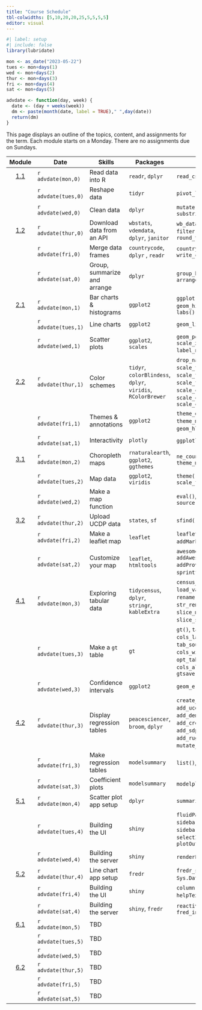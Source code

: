 ```yaml
---
title: "Course Schedule"
tbl-colwidths: [5,10,20,20,25,5,5,5,5]
editor: visual
---
```


```r
#| label: setup
#| include: false
library(lubridate)

mon <- as_date("2023-05-22")
tues <- mon+days(1)
wed <- mon+days(2)
thur <- mon+days(3)
fri <- mon+days(4)
sat <- mon+days(5)

advdate <- function(day, week) {
  date <- (day + weeks(week))
  dm <- paste(month(date, label = TRUE)," ",day(date))
  return(dm)  
}
```

This page displays an outline of the topics, content, and assignments
for the term. Each module starts on a Monday. There are no assignments
due on Sundays.

::: column-screen-inset-right
|                                        Module                                         | Date                | Skills                       | Packages                                                     | Functions                                                                                                                                                                           |                                      Readings                                       |                                                           Reference                                                           | Videos                                                                                                                                                      |                                                                     Assignments                                                                      |
|:------:|--------|--------|--------|--------|:------:|:------:|--------|:------:|
|                     [1.1](/modules/module-1.1.html "Module 1.1")                      | `r advdate(mon,0)`  | Read data into R             | `readr`, `dplyr`                                             | `read_csv()`, `glimpse()`                                                                                                                                                           |                                                                                     |                          [📖](https://r4ds.hadley.nz/data-import.html#introduction "r4ds 8.1 & 8.2")                          | [🖥️](https://youtu.be/YLOaKB8dfF4 "Downloading World Bank data")[🖥️](https://youtu.be/XOGXn8IiHK8 "Reading data from a flat file")                          |                                                                                                                                                      |
|                                                                                       | `r advdate(tues,0)` | Reshape data                 | `tidyr`                                                      | `pivot_longer()`                                                                                                                                                                    |                                                                                     |                                 [📖](https://r4ds.hadley.nz/data-tidy.html "r4ds 6.1 & 6.3")                                  | [🖥️](https://youtu.be/ud36szsO9a4 "Reshaping data")                                                                                                         |                                                                                                                                                      |
|                                                                                       | `r advdate(wed,0)`  | Clean data                   | `dplyr`                                                      | `mutate()`, `mutate_at()`, `substring()`                                                                                                                                            |    [📖](https://link.springer.com/article/10.1057/palgrave.ap.5500151 "Norris")     |                                                                                                                               | [🖥️](https://youtu.be/syG5cdmtXSo "Truncating strings, changing variable types")[🖥️](https://youtu.be/M-uuPBdBCTw "Cleaning variable names")                |                                 [📘](https://blackboard.gwu.edu/ultra/courses/_387298_1/outline "Module 1.1. quiz")                                  |
|                     [1.2](/modules/module-1.2.html "Module 1.2")                      | `r advdate(thur,0)` | Download data from an API    | `wbstats`, `vdemdata`, `dplyr`, `janitor`                    | `wb_data()`, `vdem`, `select_()`, `filter()`, `case_match()`, `round_to_fraction()`                                                                                                 |                                                                                     |                                                                                                                               | [🖥️](https://youtu.be/cBRTP2imt_o "Dowload data from the World Bank")[🖥️](https://youtu.be/7CvYTeMP_PU "Filter data and select variables")                  |                                                                                                                                                      |
|                                                                                       | `r advdate(fri,0)`  | Merge data frames            | `countrycode`, `dplyr` , `readr`                             | `countrycode()`, `left_join()`, `write_csv()`                                                                                                                                       |                                                                                     |                            [📖](https://r4ds.hadley.nz/joins.html#sec-mutating-joins "r4ds, 20.3")                            | [🖥️](https://youtu.be/ZGD0kO_iwAM "Add country codes to data frame")[🖥️](https://youtu.be/wNF3ZPneHWw "Merge two data frames")                              |                                                                                                                                                      |
|                                                                                       | `r advdate(sat,0)`  | Group, summarize and arrange | `dplyr`                                                      | `group_by()`, `summarize()`, `arrange()`                                                                                                                                            |                                                                                     |                              [📖](https://r4ds.hadley.nz/data-transform.html#groups "r4ds, 4.5")                              | [🖥️](https://youtu.be/2nX9p6arQjg "Group, summarize and arrange")                                                                                           | [📘](https://blackboard.gwu.edu/ultra/courses/_387298_1/outline "Module 1.2 quiz")[🧮](/assignments/coding-assignment-1.html "Coding assignment 1")  |
|                     [2.1](/modules/module-2.1.html "Module 2.1")                      | `r advdate(mon,1)`  | Bar charts & histograms      | `ggplot2`                                                    | `ggplot()`, `geom_col()`, `geom_histogram()`, `aes()`, `labs()`                                                                                                                     |                                                                                     | [📖](https://r4ds.hadley.nz/data-visualize.html "r4ds, 2")[📖](https://r4ds.hadley.nz/communication.html#labels "r4ds, 12.2") | [🖥️](https://youtu.be/hl02sVTyCRA "Bar charts")[🖥️](https://youtu.be/LuNDAIQXx9w "Histograms")                                                              |                                                                                                                                                      |
|                                                                                       | `r advdate(tues,1)` | Line charts                  | `ggplot2`                                                    | `geom_line()`                                                                                                                                                                       |                                                                                     |                                                                                                                               | [🖥️](https://youtu.be/cHos9y261SQ "Line charts")                                                                                                            |                                                                                                                                                      |
|                                                                                       | `r advdate(wed,1)`  | Scatter plots                | `ggplot2`, `scales`                                          | `geom_point()`, `geom_smooth()`, `scale_x_log10(),` `label_number()`, `geom_text()`                                                                                                 |     [📖](https://www-jstor-org.proxygw.wrlc.org/stable/1951731?seq=8 "Lipset")      |                                  [📖](https://r4ds.hadley.nz/layers.html "r4ds, 10.1-10.4")                                   | [🖥️](https://youtu.be/Cvme3C268wE "Scatter plots")                                                                                                          |                                  [📘](https://blackboard.gwu.edu/ultra/courses/_387298_1/outline "Module 2.1 quiz")                                  |
|                     [2.2](/modules/module-2.2.html "Module 2.2")                      | `r advdate(thur,1)` | Color schemes                | `tidyr`, `colorBlindess`, `dplyr`, `viridis`, `RColorBrewer` | `drop_na()`, `cvdPlot()`, `scale_fill_manual()`, `scale_fill_viridis_d()`, `scale_fill_brewer()`, `scale_color_manual()`, `scale_color_viridis_d()`, `scale_color_brewer`           |                                                                                     |                              [📖](https://r4ds.hadley.nz/communication.html#scales "r4ds, 12.4")                              | [🖥️](https://youtu.be/fBCtSjg_-Ik "Color schemes")                                                                                                          |                                                                                                                                                      |
|                                                                                       | `r advdate(fri,1)`  | Themes & annotations         | `ggplot2`                                                    | `theme_dark()`, `theme_minimal()`, `annotate()`, `geom_hline()`, `geom_vline()`                                                                                                     |                                                                                     |                        [📖](https://r4ds.hadley.nz/communication.html#annotations "r4ds, 12.3 & 12.5")                        | [🖥️](https://youtu.be/Le0OJXdsy3o "Themes")[🖥️](https://youtu.be/uEpBMgWilXc "Annotations")                                                                 |                                                                                                                                                      |
|                                                                                       | `r advdate(sat,1)`  | Interactivity                | `plotly`                                                     | `ggplotly()`, `layout()`                                                                                                                                                            |                                                                                     |                                                                                                                               | [🖥️](https://youtu.be/T-7jtbcwaJ0 "Interactivity")                                                                                                          | [📘](https://blackboard.gwu.edu/ultra/courses/_387298_1/outline "Module 2.2 quiz") [🧮](/assignments/coding-assignment-2.html "Coding assignment 2") |
|                     [3.1](/modules/module-3.1.html "Module 3.1")                      | `r advdate(mon,2)`  | Choropleth maps              | `rnaturalearth`, `ggplot2`, `ggthemes`                       | `ne_countries()`, `geom_sf()`, `theme_map()`                                                                                                                                        |                                                                                     |                                                                                                                               | [🖥️](https://youtu.be/HB3PMF93hzs "Choropleth maps")                                                                                                        |                                                                                                                                                      |
|                                                                                       | `r advdate(tues,2)` | Map data                     | `ggplot2`, `viridis`                                         | `theme()`, `scale_fill_viridis_c()`                                                                                                                                                 |                                                                                     |                                                                                                                               | [🖥️](https://youtu.be/5RnnGov3Iw4 "Map World Bank data")                                                                                                    |                                                                                                                                                      |
|                                                                                       | `r advdate(wed,2)`  | Make a map function          |                                                              | `eval()`, `parse()`, `function()`, `source()`                                                                                                                                       | [📖](https://www-jstor-org.proxygw.wrlc.org/stable/j.ctt7s3wz.10 "Ross, Chapter 3") |                                                                                                                               | [🖥️](https://youtu.be/m42vrbEEHT4 "Turn your map into a function")                                                                                          |                                  [📘](https://blackboard.gwu.edu/ultra/courses/_387298_1/outline "Module 3.1 quiz")                                  |
| [3](/modules/module-3.1.html "Module 3.1")[.2](/modules/module-3.2.html "Module 3.2") | `r advdate(thur,2)` | Upload UCDP data             | `states`, `sf`                                               | `sfind()`, `st_as_sf()`                                                                                                                                                             |                                                                                     |                                                                                                                               | [🖥️](https://youtu.be/If2PwFv90iI "Upload UCDP data")                                                                                                       |                                                                                                                                                      |
|                                                                                       | `r advdate(fri,2)`  | Make a leaflet map           | `leaflet`                                                    | `leaflet()`, `addTiles()`, `addMarkers()`, `setView()`                                                                                                                              |                                                                                     |                                                                                                                               | [🖥️](https://youtu.be/hHUPqgHRqYU "Make a leaflet map")                                                                                                     |                                                                                                                                                      |
|                                                                                       | `r advdate(sat,2)`  | Customize your map           | `leaflet`, `htmltools`                                       | `awesomeIcons()`, `addAwesomeMarkers(),` `addProviderTiles()`, `sprintf()`, `lapply()`, `HTML`                                                                                      |                                                                                     |                                                                                                                               | [🖥️](https://youtu.be/qLYeSsoDvgs "Customize your map")                                                                                                     | [📘](https://blackboard.gwu.edu/ultra/courses/_387298_1/outline "Module 3.2 quiz") [🧮](/assignments/coding-assignment-3.html "Coding assignment 3") |
|                     [4.1](/modules/module-4.1.html "Module 4.1")                      | `r advdate(mon,3)`  | Exploring tabular data       | `tidycensus`, `dplyr`, `stringr`, `kableExtra`               | `census_api_key()`, `load_variables()`, `get_acs()`, `rename()`, `rename_with`, `str_remove()`, `kable()`, `slice_max()`, `slice_min()`, `slice_sample()`, `bind_rows()`            |                                                                                     |                                                                                                                               | [🖥️](Working%20with%20tidycensus "https://www.youtube.com/embed/wo9vZccmqwc")[🖥️](https://www.youtube.com/embed/wo9vZccmqwc "Explore data with kableExtra") |                                                                                                                                                      |
|                                                                                       | `r advdate(tues,3)` | Make a `gt` table            | `gt`                                                         | `gt()`, `tab_header()`, `cols_label()`, `fmt_currency()`, `tab_source_note()`, `cols_width()`, `opt_table_font()`, `cols_align()`, `tab_options()`, `gtsave()`                      |                                                                                     |                                                                                                                               | [🖥️](https://www.youtube.com/embed/wo9vZccmqwc "Make a gt table")                                                                                           |                                                                                                                                                      |
|                                                                                       | `r advdate(wed,3)`  | Confidence intervals         | `ggplot2`                                                    | `geom_errorbar()`                                                                                                                                                                   |            [📖](https://www.jstor.org/stable/3118222 "Fearon & Laitin")             |                                                                                                                               | [🖥️](https://www.youtube.com/embed/wo9vZccmqwc "Make a coefficient plot")                                                                                   |                                  [📘](https://blackboard.gwu.edu/ultra/courses/_387298_1/outline "Module 4.1 quiz")                                  |
|                     [4.2](/modules/module-4.2.html "Module 4.2")                      | `r advdate(thur,3)` | Display regression tables    | `peacesciencer`, `broom`, `dplyr`                            | `create_stateyears()`, `add_ucdp_acd()`, `add_democracy()`, `add_creg_fractionalization()`, `add_sdp_gdp()`, `add_rugged_terrain()`, `tidy()`, `mutate_if()`, `glm()`, `binomial()` |                                                                                     |                                                                                                                               | 🖥️                                                                                                                                                          |                                                                                                                                                      |
|                                                                                       | `r advdate(fri,3)`  | Make regression tables       | `modelsummary`                                               | `list()`, `modelsummary()`                                                                                                                                                          |                                                                                     |                                                                                                                               | 🖥️                                                                                                                                                          |                                           [✍️](/project/project-assignment-1.html "Project assignment 1")                                            |
|                                                                                       | `r advdate(sat,3)`  | Coefficient plots            | `modelsummary`                                               | `modelplot()`, `rev()`                                                                                                                                                              |                                                                                     |                                                                                                                               | 🖥️                                                                                                                                                          | [📘](https://blackboard.gwu.edu/ultra/courses/_387298_1/outline "Module 4.2 quiz") [🧮](/assignments/coding-assignment-4.html "Coding assignment 4") |
|                     [5.1](/modules/module-5.1.html "Module 5.1")                      | `r advdate(mon,4)`  | Scatter plot app setup       | `dplyr`                                                      | `summarize_all()`                                                                                                                                                                   |                                                                                     |                                                                                                                               | 🖥️                                                                                                                                                          |                                                                                                                                                      |
|                                                                                       | `r advdate(tues,4)` | Building the UI              | `shiny`                                                      | `fluidPage()`, `titlePanel()`, `sidebarLayout()`, `sidebarPanel()`, `selectInput()`, `mainPanel()`, `plotOutput()`                                                                  |                                                                                     |                                                                                                                               | 🖥️                                                                                                                                                          |                                                                                                                                                      |
|                                                                                       | `r advdate(wed,4)`  | Building the server          | `shiny`                                                      | `renderPlot()`, `shinyApp()`                                                                                                                                                        |       [📖](https://muse-jhu-edu.proxygw.wrlc.org/article/225602 "Huntington")       |                                                                                                                               | 🖥️                                                                                                                                                          |                                  [📘](https://blackboard.gwu.edu/ultra/courses/_387298_1/outline "Module 5.1 quiz")                                  |
|                        [5.2](/modules/module-5.2 "Module 5.2")                        | `r advdate(thur,4)` | Line chart app setup         | `fredr`                                                      | `fredr_set_key()` , `as.Date()` , `Sys.Date()` ,                                                                                                                                    |                                                                                     |                                                                                                                               | 🖥️                                                                                                                                                          |                                                                                                                                                      |
|                                                                                       | `r advdate(fri,4)`  | Building the UI              | `shiny`                                                      | `column()`, `wellPanel()`, `helpText()`, `sliderInput()`                                                                                                                            |                                                                                     |                                                                                                                               | 🖥️                                                                                                                                                          |                                           [✍️](/project/project-assignment-2.html "Project assignment 2")                                            |
|                                                                                       | `r advdate(sat,4)`  | Building the server          | `shiny`, `fredr`                                             | `reactive()`, `fredr()`, `fred_indicator()`                                                                                                                                         |                                                                                     |                                                                                                                               | 🖥️                                                                                                                                                          | [📘](https://blackboard.gwu.edu/ultra/courses/_387298_1/outline "Module 5.2 quiz") [🧮](/assignments/coding-assignment-5.html "Coding assignment 5") |
|                     [6.1](/modules/module-6.1.html "Module 6.1")                      | `r advdate(mon,5)`  | TBD                          |                                                              |                                                                                                                                                                                     |                                                                                     |                                                                                                                               | 🖥️                                                                                                                                                          |                                                                                                                                                      |
|                                                                                       | `r advdate(tues,5)` | TBD                          |                                                              |                                                                                                                                                                                     |                                                                                     |                                                                                                                               |                                                                                                                                                             |                                                                                                                                                      |
|                                                                                       | `r advdate(wed,5)`  | TBD                          |                                                              |                                                                                                                                                                                     |                                                                                     |                                                                                                                               |                                                                                                                                                             |                                                                                                                                                      |
|                     [6.2](/modules/module-6.2.html "Module 6.2")                      | `r advdate(thur,5)` | TBD                          |                                                              |                                                                                                                                                                                     |                                                                                     |                                                                                                                               | 🖥️                                                                                                                                                          |                                                                                                                                                      |
|                                                                                       | `r advdate(fri,5)`  | TBD                          |                                                              |                                                                                                                                                                                     |                                                                                     |                                                                                                                               |                                                                                                                                                             |                                                                                                                                                      |
|                                                                                       | `r advdate(sat,5)`  | TBD                          |                                                              |                                                                                                                                                                                     |                                                                                     |                                                                                                                               |                                                                                                                                                             |                                           [✍️](/project/project-assignment-3.html "Project assignment 3")                                            |
:::
